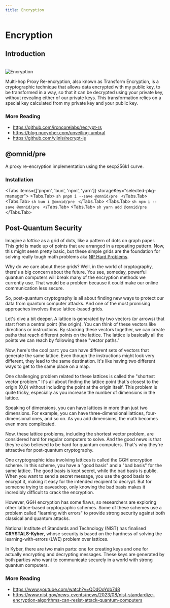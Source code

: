 ```yaml
---
title: Encryption
---
```



# Encryption

## Introduction

<br/>
<Image src="/diagrams/enc-1-light.png" alt="Encryption" width={500} height={500} className="themedImage"/>

Multi-hop Proxy Re-encryption, also known as Transform Encryption, 
is a cryptographic technique that allows data encrypted with my public key, to be transformed in a way, 
so that it can be decrypted using your private key, without revealing either of our private keys. 
This transformation relies on a special key calculated from my private key and your public key.

### More Reading

- https://github.com/ironcorelabs/recrypt-rs
- https://blog.nucypher.com/unveiling-umbral
- https://github.com/yjjnls/recrypt-js

## @omnid/pre
A proxy re-encryption implementation using the secp256k1 curve.

### Installation

<Tabs items={['pnpm', 'bun', 'npm', 'yarn']} storageKey="selected-pkg-manager">
  <Tabs.Tab>
    ```sh
    pnpm i --save @omnid/pre
    ```
  </Tabs.Tab>
  <Tabs.Tab>
    ```sh
    bun i @omnid/pre
    ```
  </Tabs.Tab>
  <Tabs.Tab>
    ```sh
    npm i --save @omnid/pre
    ```
  </Tabs.Tab>
  <Tabs.Tab>
    ```sh
    yarn add @omnid/pre
    ```
  </Tabs.Tab>
</Tabs>



## Post-Quantum Security

Imagine a *lattice* as a grid of dots, like a pattern of dots on graph paper. This grid is made up of points that are arranged in a repeating pattern. Now, this might seem pretty basic, but these simple grids are the foundation for solving really tough math problems aka [NP Hard Problems](/tutorials/glossary#np-hard-problems).

<Diagram source="/diagrams/pqs-1.svg" title="A Simple Lattice" />

Why do we care about these grids? Well, in the world of cryptography, there's a big concern about the future. 
You see, someday, powerful quantum computers will break many of the encryption methods we currently use. 
That would be a problem because it could make our online communication less secure.

So, post-quantum cryptography is all about finding new ways to protect our data from quantum computer attacks. 
And one of the most promising approaches involves these lattice-based grids.

<Diagram source="/diagrams/pqs-2.svg" title="Lattice with 2 Basis Vectors" />

Let's dive a bit deeper. A lattice is generated by two vectors (or arrows) that start from a central point (the origin). You can think of these vectors like directions or instructions. By stacking these vectors together, we can create paths that reach different points on the lattice. The lattice is basically all the points we can reach by following these "vector paths."

<Diagram source="/diagrams/pqs-4.svg" title="Lattice Generated with 2 Basis Vectors" />

Now, here's the cool part: you can have different sets of vectors that generate the same lattice. Even though the instructions might look very different, they lead to the same destination. It's like having two different ways to get to the same place on a map.

One challenging problem related to these lattices is called the "shortest vector problem." It's all about finding the lattice point that's closest to the origin (0,0) without including the point at the origin itself. This problem is quite tricky, especially as you increase the number of dimensions in the lattice.

Speaking of dimensions, you can have lattices in more than just two dimensions. For example, you can have three-dimensional lattices, four-dimensional ones, and so on. As you add dimensions, the math becomes even more complicated.

Now, these lattice problems, including the shortest vector problem, are considered hard for regular computers to solve. And the good news is that they're also believed to be hard for quantum computers. That's why they're attractive for post-quantum cryptography.

<Diagram source="/diagrams/pqs-5.svg" title="Good Basis & Bad Basis" />

One cryptographic idea involving lattices is called the GGH encryption scheme. In this scheme, you have a "good basis" and a "bad basis" for the same lattice. The good basis is kept secret, while the bad basis is public. When you want to send a secret message, you use the good basis to encrypt it, making it easy for the intended recipient to decrypt. But for someone trying to eavesdrop, only knowing the bad basis makes it incredibly difficult to crack the encryption.

However, GGH encryption has some flaws, so researchers are exploring other lattice-based cryptographic schemes. Some of these schemes use a problem called "learning with errors" to provide strong security against both classical and quantum attacks.

National Institute of Standards and Technology (NIST) has finalised **CRYSTALS-Kyber**, whose security is based on the hardness of solving the learning-with-errors (LWE) problem over lattices.

In Kyber, there are two main parts: one for creating keys and one for actually encrypting and decrypting messages. These keys are generated by both parties who want to communicate securely in a world with strong quantum computers.


### More Reading
- https://www.youtube.com/watch?v=QDdOoYdb748
- https://www.nist.gov/news-events/news/2023/08/nist-standardize-encryption-algorithms-can-resist-attack-quantum-computers